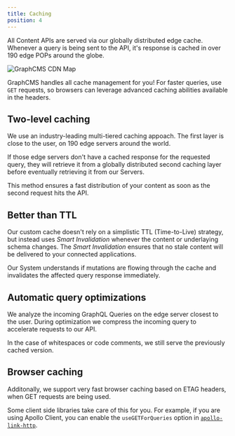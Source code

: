 ```yaml
---
title: Caching
position: 4
---
```


All Content APIs are served via our globally distributed edge cache. Whenever a query is being sent to the API, it's response is cached in over 190 edge POPs around the globe.

![GraphCMS CDN Map](https://media.graphcms.com/OCW3dSJuQyu3rW7o6vnN)

<Alert>


GraphCMS handles all cache management for you! For faster queries, use `GET` requests, so browsers can leverage advanced caching abilities available in the headers.

</Alert>


## Two-level caching

We use an industry-leading multi-tiered caching appoach. The first layer is close to the user, on 190 edge servers around the world.

If those edge servers don't have a cached response for the requested query, they will retrieve it from a globally distributed second caching layer before eventually retrieving it from our Servers.

This method ensures a fast distribution of your content as soon as the second request hits the API.

## Better than TTL

Our custom cache doesn't rely on a simplistic TTL (Time-to-Live) strategy, but instead uses _Smart Invalidation_ whenever the content or underlaying schema changes. The _Smart Invalidation_ ensures that no stale content will be delivered to your connected applications.

Our System understands if mutations are flowing through the cache and invalidates the affected query response immediately.

## Automatic query optimizations

We analyze the incoming GraphQL Queries on the edge server closest to the user. During optimization we compress the incoming query to accelerate requests to our API.

In the case of whitespaces or code comments, we still serve the previously cached version.

## Browser caching

Additonally, we support very fast browser caching based on ETAG headers, when GET requests are being used.

Some client side libraries take care of this for you. For example, if you are using Apollo Client, you can enable the `useGETForQueries` option in [`apollo-link-http`](https://www.apollographql.com/docs/link/links/http/#options).
